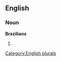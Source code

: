 ==English==

===Noun===
'''Brazilians'''

# {{plural of|[[Brazilian]]}}

[[Category:English plurals]]